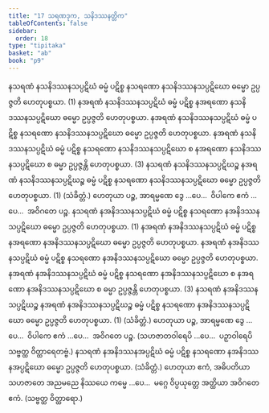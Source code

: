 ```yaml
---
title: "17 သရဏဒုက, သနိဒဿနတ္တိက"
tableOfContents: false
sidebar:
  order: 18
type: "tipitaka"
basket: "ab"
book: "p9"
---
```



<DynamicBreadcrumb />

<Division number="89" book="p9" e="ch" v="40" p="120">

<Paragraph number="217" book="p9">
နသရဏံ နသနိဒဿနသပ္ပဋိဃံ ဓမ္မံ ပဋိစ္စ နသရဏော နသနိဒဿနသပ္ပဋိဃော ဓမ္မော ဥပ္ပဇ္ဇတိ ဟေတုပစ္စယာ. (1)
</Paragraph>

<Paragraph number="218" book="p9">
နအရဏံ နသနိဒဿနသပ္ပဋိဃံ ဓမ္မံ ပဋိစ္စ နအရဏော နသနိဒဿနသပ္ပဋိဃော ဓမ္မော ဥပ္ပဇ္ဇတိ ဟေတုပစ္စယာ. နအရဏံ နသနိဒဿနသပ္ပဋိဃံ ဓမ္မံ ပဋိစ္စ နသရဏော နသနိဒဿနသပ္ပဋိဃော ဓမ္မော ဥပ္ပဇ္ဇတိ ဟေတုပစ္စယာ. နအရဏံ နသနိဒဿနသပ္ပဋိဃံ ဓမ္မံ ပဋိစ္စ နသရဏော နသနိဒဿနသပ္ပဋိဃော စ နအရဏော နသနိဒဿနသပ္ပဋိဃော စ ဓမ္မာ ဥပ္ပဇ္ဇန္တိ ဟေတုပစ္စယာ. (3)
</Paragraph>

<Paragraph number="219" book="p9">
နသရဏံ နသနိဒဿနသပ္ပဋိဃဉ္စ နအရဏံ နသနိဒဿနသပ္ပဋိဃဉ္စ ဓမ္မံ ပဋိစ္စ နသရဏော နသနိဒဿနသပ္ပဋိဃော ဓမ္မော ဥပ္ပဇ္ဇတိ ဟေတုပစ္စယာ. (1) (သံခိတ္တံ.)
</Paragraph>

<Paragraph number="220" book="p9">
ဟေတုယာ ပဉ္စ, အာရမ္မဏေ ဒွေ …ပေ…  ဝိပါကေ ဧကံ …ပေ…  အဝိဂတေ ပဉ္စ.
</Paragraph>

</Division>
<Division number="90" book="p9" e="ch" v="40" p="120">

<Paragraph number="221" book="p9">
နသရဏံ နအနိဒဿနသပ္ပဋိဃံ ဓမ္မံ ပဋိစ္စ နသရဏော နအနိဒဿနသပ္ပဋိဃော ဓမ္မော ဥပ္ပဇ္ဇတိ ဟေတုပစ္စယာ. (1)
</Paragraph>

<Paragraph number="222" book="p9">
နအရဏံ နအနိဒဿနသပ္ပဋိဃံ ဓမ္မံ ပဋိစ္စ နအရဏော နအနိဒဿနသပ္ပဋိဃော ဓမ္မော ဥပ္ပဇ္ဇတိ ဟေတုပစ္စယာ. နအရဏံ နအနိဒဿနသပ္ပဋိဃံ ဓမ္မံ ပဋိစ္စ နသရဏော နအနိဒဿနသပ္ပဋိဃော ဓမ္မော ဥပ္ပဇ္ဇတိ ဟေတုပစ္စယာ. နအရဏံ နအနိဒဿနသပ္ပဋိဃံ ဓမ္မံ ပဋိစ္စ နသရဏော နအနိဒဿနသပ္ပဋိဃော စ နအရဏော နအနိဒဿနသပ္ပဋိဃော စ ဓမ္မာ ဥပ္ပဇ္ဇန္တိ ဟေတုပစ္စယာ. (3)
</Paragraph>

<Paragraph number="223" book="p9">
နသရဏံ နအနိဒဿနသပ္ပဋိဃဉ္စ နအရဏံ နအနိဒဿနသပ္ပဋိဃဉ္စ ဓမ္မံ ပဋိစ္စ နသရဏော နအနိဒဿနသပ္ပဋိဃော ဓမ္မော ဥပ္ပဇ္ဇတိ ဟေတုပစ္စယာ. (1) (သံခိတ္တံ.)
</Paragraph>

<Paragraph number="224" book="p9">
ဟေတုယာ ပဉ္စ, အာရမ္မဏေ ဒွေ …ပေ…  ဝိပါကေ ဧကံ …ပေ…  အဝိဂတေ ပဉ္စ.
</Paragraph>

<Paragraph number="225" book="p9">
(သဟဇာတဝါရေပိ …ပေ…  ပဉှာဝါရေပိ သဗ္ဗတ္ထ ဝိတ္ထာရေတဗ္ဗံ.)
</Paragraph>

</Division>
<Division number="91" book="p9" e="ch" v="40" p="121">

<Paragraph number="226" book="p9">
နသရဏံ နအနိဒဿနအပ္ပဋိဃံ ဓမ္မံ ပဋိစ္စ နသရဏော နအနိဒဿနအပ္ပဋိဃော ဓမ္မော ဥပ္ပဇ္ဇတိ ဟေတုပစ္စယာ. (သံခိတ္တံ.)
</Paragraph>

<Paragraph number="227" book="p9">
ဟေတုယာ ဧကံ, အဓိပတိယာ သဟဇာတေ အညမညေ နိဿယေ ကမ္မေ …ပေ…  မဂ္ဂေ ဝိပ္ပယုတ္တေ အတ္ထိယာ အဝိဂတေ ဧကံ. (သဗ္ဗတ္ထ ဝိတ္ထာရော.)
</Paragraph>
</Division>